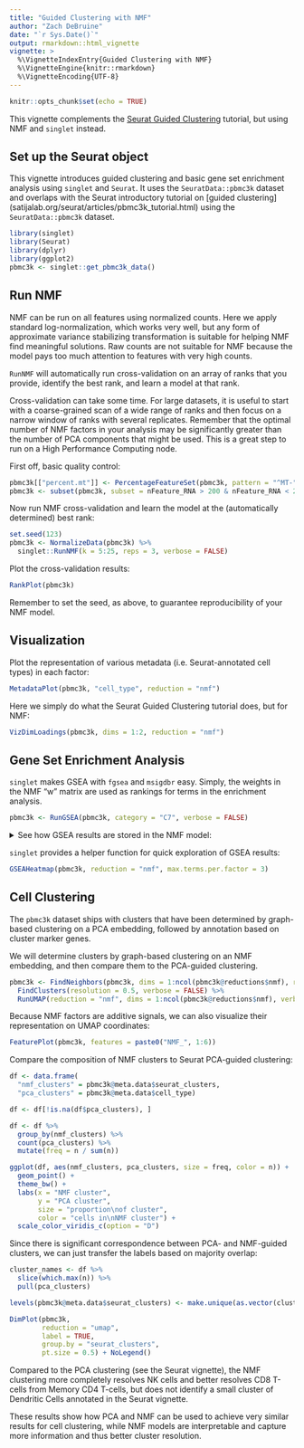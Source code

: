 ```yaml
---
title: "Guided Clustering with NMF"
author: "Zach DeBruine"
date: "`r Sys.Date()`"
output: rmarkdown::html_vignette
vignette: >
  %\VignetteIndexEntry{Guided Clustering with NMF}
  %\VignetteEngine{knitr::rmarkdown}
  %\VignetteEncoding{UTF-8}
---
```


```r
knitr::opts_chunk$set(echo = TRUE)
```

This vignette complements the [Seurat Guided Clustering](https://satijalab.org/seurat/articles/pbmc3k_tutorial.html) tutorial, but using NMF and `singlet` instead.

## Set up the Seurat object

This vignette introduces guided clustering and basic gene set enrichment analysis using `singlet` and `Seurat`. It uses the `SeuratData::pbmc3k` dataset and overlaps with the Seurat introductory tutorial on [guided clustering] (satijalab.org/seurat/articles/pbmc3k_tutorial.html) using the `SeuratData::pbmc3k` dataset.

```R
library(singlet)
library(Seurat)
library(dplyr)
library(ggplot2)
pbmc3k <- singlet::get_pbmc3k_data()
```

## Run NMF

NMF can be run on all features using normalized counts. Here we apply standard log-normalization, which works very well, but any form of approximate variance stabilizing transformation is suitable for helping NMF find meaningful solutions. Raw counts are not suitable for NMF because the model pays too much attention to features with very high counts.

`RunNMF` will automatically run cross-validation on an array of ranks that you provide, identify the best rank, and learn a model at that rank. 

Cross-validation can take some time. For large datasets, it is useful to start with a coarse-grained scan of a wide range of ranks and then focus on a narrow window of ranks with several replicates. Remember that the optimal number of NMF factors in your analysis may be significantly greater than the number of PCA components that might be used.  This is a great step to run on a High Performance Computing node.

First off, basic quality control:

```R
pbmc3k[["percent.mt"]] <- PercentageFeatureSet(pbmc3k, pattern = "^MT-")
pbmc3k <- subset(pbmc3k, subset = nFeature_RNA > 200 & nFeature_RNA < 2500 & percent.mt < 5)
```

Now run NMF cross-validation and learn the model at the (automatically determined) best rank:

```R
set.seed(123)
pbmc3k <- NormalizeData(pbmc3k) %>%
  singlet::RunNMF(k = 5:25, reps = 3, verbose = FALSE)
```

Plot the cross-validation results:

```R
RankPlot(pbmc3k)
```

Remember to set the seed, as above, to guarantee reproducibility of your NMF model.

## Visualization

Plot the representation of various metadata (i.e. Seurat-annotated cell types) in each factor:

```R
MetadataPlot(pbmc3k, "cell_type", reduction = "nmf")
```

Here we simply do what the Seurat Guided Clustering tutorial does, but for NMF:

```R
VizDimLoadings(pbmc3k, dims = 1:2, reduction = "nmf")
```

## Gene Set Enrichment Analysis

`singlet` makes GSEA with `fgsea` and `msigdbr` easy. Simply, the weights in the NMF "w" matrix are used as rankings for terms in the enrichment analysis.

```R
pbmc3k <- RunGSEA(pbmc3k, category = "C7", verbose = FALSE)
```

<details>

  <summary>See how GSEA results are stored in the NMF model:</summary>

```R
str(pbmc3k@reductions$nmf)
```

</details>


`singlet` provides a helper function for quick exploration of GSEA results:

```R
GSEAHeatmap(pbmc3k, reduction = "nmf", max.terms.per.factor = 3)
```

## Cell Clustering

The `pbmc3k` dataset ships with clusters that have been determined by graph-based clustering on a PCA embedding, followed by annotation based on cluster marker genes.

We will determine clusters by graph-based clustering on an NMF embedding, and then compare them to the PCA-guided clustering.

```R
pbmc3k <- FindNeighbors(pbmc3k, dims = 1:ncol(pbmc3k@reductions$nmf), reduction = "nmf") %>%
  FindClusters(resolution = 0.5, verbose = FALSE) %>%
  RunUMAP(reduction = "nmf", dims = 1:ncol(pbmc3k@reductions$nmf), verbose = FALSE)
```

Because NMF factors are additive signals, we can also visualize their representation on UMAP coordinates:

```R
FeaturePlot(pbmc3k, features = paste0("NMF_", 1:6))
```

Compare the composition of NMF clusters to Seurat PCA-guided clustering:

```R
df <- data.frame(
  "nmf_clusters" = pbmc3k@meta.data$seurat_clusters,
  "pca_clusters" = pbmc3k@meta.data$cell_type)

df <- df[!is.na(df$pca_clusters), ]

df <- df %>% 
  group_by(nmf_clusters) %>% 
  count(pca_clusters) %>% 
  mutate(freq = n / sum(n))

ggplot(df, aes(nmf_clusters, pca_clusters, size = freq, color = n)) + 
  geom_point() + 
  theme_bw() + 
  labs(x = "NMF cluster", 
       y = "PCA cluster", 
       size = "proportion\nof cluster", 
       color = "cells in\nNMF cluster") + 
  scale_color_viridis_c(option = "D")
```

Since there is significant correspondence between PCA- and NMF-guided clusters, we can just transfer the labels based on majority overlap:

```R
cluster_names <- df %>% 
  slice(which.max(n)) %>% 
  pull(pca_clusters)

levels(pbmc3k@meta.data$seurat_clusters) <- make.unique(as.vector(cluster_names))

DimPlot(pbmc3k, 
        reduction = "umap", 
        label = TRUE, 
        group.by = "seurat_clusters", 
        pt.size = 0.5) + NoLegend()
```

Compared to the PCA clustering (see the Seurat vignette), the NMF clustering more completely resolves NK cells and better resolves CD8 T-cells from Memory CD4 T-cells, but does not identify a small cluster of Dendritic Cells annotated in the Seurat vignette.

These results show how PCA and NMF can be used to achieve very similar results for cell clustering, while NMF models are interpretable and capture more information and thus better cluster resolution.